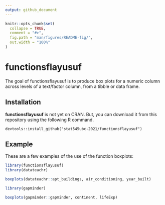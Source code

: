 ```yaml
---
output: github_document
---
```


```r
knitr::opts_chunk$set(
  collapse = TRUE,
  comment = "#>",
  fig.path = "man/figures/README-fig/",
  out.width = "100%"
)
```

# functionsflayusuf

The goal of functionsflayusuf is to produce box plots for a numeric column across levels of a text/factor column, from a tibble or data frame.

## Installation

**functionsflayusuf** is not yet on CRAN. But, you can download it from this repository using the following R command.

``` 
devtools::install_github("stat545ubc-2021/functionsflayusuf")

```

## Example

These are a few examples of the use of the function boxplots:

```r
library(functionsflayusuf)
library(datateachr)

boxplots(datateachr::apt_buildings, air_conditioning, year_built)

```

```r
library(gapminder)

boxplots(gapminder::gapminder, continent, lifeExp)

```

